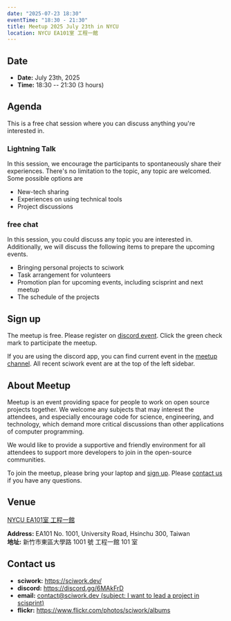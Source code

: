 ```yaml
---
date: "2025-07-23 18:30"
eventTime: "18:30 - 21:30"
title: Meetup 2025 July 23th in NYCU
location: NYCU EA101室 工程一館
---
```


## Date

- **Date:** July 23th, 2025
- **Time:** 18:30 -- 21:30 (3 hours)

## Agenda

This is a free chat session where you can discuss anything you're interested in.

<AgendaTable>
  <AgendaTable.Row time="18:30 - 19:30">
    <AgendaTable.Topic title="Free chat" />
  </AgendaTable.Row>
  <AgendaTable.Row time="19:30 - 20:30">
    <AgendaTable.Topic title="Lightning Talk" />
  </AgendaTable.Row>
  <AgendaTable.Row time="20:30 - 21:30">
    <AgendaTable.Topic title="Free chat" />
  </AgendaTable.Row>
</AgendaTable>

### Lightning Talk

In this session, we encourage the participants to spontaneously share their experiences.
There's no limitation to the topic, any topic are welcomed. Some possible options are

- New-tech sharing
- Experiences on using technical tools
- Project discussions

### free chat

In this session, you could discuss any topic you are interested in. Additionally, we will discuss the following items to prepare the upcoming events.

- Bringing personal projects to sciwork
- Task arrangement for volunteers
- Promotion plan for upcoming events, including scisprint and next meetup
- The schedule of the projects

## Sign up

The meetup is free. Please register on [discord event](https://discord.com/channels/730297880140578906/1007075707400237067/1395409445311221841). Click the green check mark to participate the meetup.

If you are using the discord app, you can find current event in the [meetup channel](https://discordapp.com/channels/730297880140578906/1007075707400237067). All recent sciwork event are at the top of the left sidebar.

## About Meetup

Meetup is an event providing space for people to work on open source projects together. We welcome any subjects that may interest the attendees, and especially encourage code for science, engineering, and technology, which demand more critical discussions than other applications of computer programming.

We would like to provide a supportive and friendly environment for all attendees to support more developers to join in the open-source communities.

To join the meetup, please bring your laptop and [sign up](#sign-up). Please [contact us](#contact-us) if you have any questions.

## Venue

[NYCU EA101室 工程一館](https://www.nycu.edu.tw/userfiles/nycuch/files/20240507162223659.pdf)

**Address:** EA101 No. 1001, University Road, Hsinchu 300, Taiwan  
**地址:** 新竹市東區大學路 1001 號 工程一館 101 室

<Map src="https://www.google.com/maps/embed?pb=!1m18!1m12!1m3!1d778.3748284774173!2d120.99697110565252!3d24.788344909261326!2m3!1f0!2f0!3f0!3m2!1i1024!2i768!4f13.1!3m3!1m2!1s0x3468360e33c425a5%3A0xbce6e64798b2e2d2!2z5bel56iL5LiA6aSo!5e0!3m2!1szh-TW!2stw!4v1650097596018!5m2!1szh-TW!2stw" />

## Contact us

- **sciwork:** https://sciwork.dev/
- **discord:** https://discord.gg/6MAkFrD
- **email:** [contact@sciwork.dev (subject: I want to lead a project in scisprint)](mailto:contact@sciwork.dev?subject=[sciwork]%20I%20want%20to%20lead%20a%20project%20in%20scisprint)
- **flickr:** https://www.flickr.com/photos/sciwork/albums
